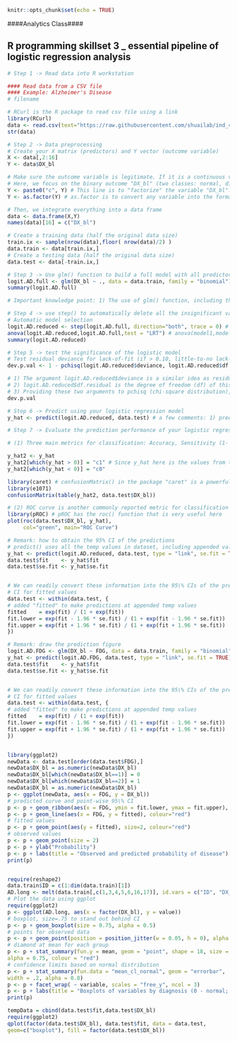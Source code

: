 ```r
knitr::opts_chunk$set(echo = TRUE)
```


####Analytics Class####

## R programming skillset 3 _ essential pipeline of logistic regression analysis

```r
# Step 1 -> Read data into R workstation

#### Read data from a CSV file 
#### Example: Alzheimer's Disease
# filename

# RCurl is the R package to read csv file using a link
library(RCurl)
data <- read.csv(text="https://raw.githubusercontent.com/shuailab/ind_498/master/resource/data/AD.csv")
str(data)
```

```r
# Step 2 -> Data preprocessing
# Create your X matrix (predictors) and Y vector (outcome variable)
X <- data[,2:16]
Y <- data$DX_bl

# Make sure the outcome variable is legitimate. If it is a continuous variable (regression problem), it should be defined as a "num" variable in R. If it is a binary or a more genernal categorical variable (classification problem), it should be defined as a "factor" variable in R. 
# Here, we focus on the binary outcome "DX_bl" (two classes: normal, diseases). The following code makes sure the variable "DX_bl" is a "factor".
Y <- paste0("c", Y) # This line is to "factorize" the variable "DX_bl". It denotes "0" as "c0" and "1" as "c1", to highlight the fact that "DX_bl" is a factor variable, not a numerical variable
Y <- as.factor(Y) # as.factor is to convert any variable into the format as "factor" variable. 

# Then, we integrate everything into a data frame
data <- data.frame(X,Y)
names(data)[16] = c("DX_bl")

# Create a training data (half the original data size)
train.ix <- sample(nrow(data),floor( nrow(data)/2) )
data.train <- data[train.ix,]
# Create a testing data (half the original data size)
data.test <- data[-train.ix,]

```


```r
# Step 3 -> Use glm() function to build a full model with all predictors
logit.AD.full <- glm(DX_bl ~ ., data = data.train, family = "binomial")
summary(logit.AD.full)

# Important knowledge point: 1) The use of glm() function, including the correct specification of the regression formula (e.g., DX_bl ~ .), arguments used in the glm() (help(glm)) such as family = "binomial" means that we use glm() for logistic regression model; 2) interpretation of the results, including the significant predictors, p-values, t-tests, and R-squares, etc. 
```



```r
# Step 4 -> use step() to automatically delete all the insignificant variables
# Automatic model selection
logit.AD.reduced <- step(logit.AD.full, direction="both", trace = 0) # 1) direction="backward" was used in the example of linear regression model; here, we use  direction="both", which means we start with the full model, then sequentially both remove insignificant variables and also recruit new variables (from the ones that have been removed previously - why? remember that a variable is significant depends on what are other variables on the model already). 2) trace = 0 is to disable the presentation of showing all the models that have been evaluated along the process. If you want to see the process, simply set trace = 1 or not specify this argument (by default, trace = 1 in the function step()..)
anova(logit.AD.reduced,logit.AD.full,test = "LRT") # anova(model1,model2) is to compare if the two models, model1 and model2, are statistically different. If not statistically different, we prefer the simpler model. The argument, test = "LRT", means that a p-value will be reported via the Likelihood Ratio Test (LRT). In this example, p-value is 0.7794, indicates that the two models are not statistically different - which means the reduced model does the same good job as the full model
summary(logit.AD.reduced)
```

```r
# Step 5 -> test the significance of the logistic model
# Test residual deviance for lack-of-fit (if > 0.10, little-to-no lack-of-fit)
dev.p.val <- 1 - pchisq(logit.AD.reduced$deviance, logit.AD.reduced$df.residual)

# 1) The argument logit.AD.reduced$deviance is a similar idea as residual in regression model; 
# 2) logit.AD.reduced$df.residual is the degree of freedom (df) of this deviance. 
# 3) Providing these two arguments to pchisq (chi-square distribution), which calculates the left hand side of the area under the curve. Thus, 1 - pchisq gives you the right hand side of the area under the curve, therefore, the p-value.
dev.p.val
```


```r
# Step 6 -> Predict using your logistic regression model
y_hat <- predict(logit.AD.reduced, data.test) # a few comments: 1) predict() is a function that you can find in many R packages. R package developers usually write such a function predict(obj, data), where obj is the obj of the created model by that package, and data is the data points you want to predict on. 2) While in many cases this is not needed, sometimes you do need to specify the argument "type". Here, type = c("link", "response", "terms"). We use the default, type = "link", which means, y_hat are the values from the linear equation part of the logistic regression model. Indeed, in this way, y_hat are the intermediate values. Supposely, in this option, 0 is a cut-off value (only by default, not optimal though), i.e., if y_hat < 0, we name it as one class, and if y_hat > 0, it is another class.

```

```r
# Step 7 -> Evaluate the prediction performance of your logistic regression model

# (1) Three main metrics for classification: Accuracy, Sensitivity (1- False Positive), Specificity (1 - False Negative)

y_hat2 <- y_hat
y_hat2[which(y_hat > 0)] = "c1" # Since y_hat here is the values from the linear equation part of the logistic regression model, by default, we should use 0 as a cut-off value (only by default, not optimal though), i.e., if y_hat < 0, we name it as one class, and if y_hat > 0, it is another class.
y_hat2[which(y_hat < 0)] = "c0"

library(caret) # confusionMatrix() in the package "caret" is a powerful function to summerize the prediction performance of a classification model, reporting metrics such as Accuracy, Sensitivity (1- False Positive), Specificity (1 - False Negative), to name a few. 
library(e1071)
confusionMatrix(table(y_hat2, data.test$DX_bl))

# (2) ROC curve is another commonly reported metric for classification models
library(pROC) # pROC has the roc() function that is very useful here
plot(roc(data.test$DX_bl, y_hat),
     col="green", main="ROC Curve")


```
```r
# Remark: how to obtain the 95% CI of the predictions
# predict() uses all the temp values in dataset, including appended values
y_hat <- predict(logit.AD.reduced, data.test, type = "link", se.fit = TRUE)
data.test$fit    <- y_hat$fit
data.test$se.fit <- y_hat$se.fit


# We can readily convert these information into the 95\% CIs of the predictions (the way these 95\% CIs are derived are again, only in approximated sense). 
# CI for fitted values
data.test <- within(data.test, {
# added "fitted" to make predictions at appended temp values
fitted    = exp(fit) / (1 + exp(fit))
fit.lower = exp(fit - 1.96 * se.fit) / (1 + exp(fit - 1.96 * se.fit))
fit.upper = exp(fit + 1.96 * se.fit) / (1 + exp(fit + 1.96 * se.fit))
})
```


```r
# Remark: draw the prediction figure
logit.AD.FDG <- glm(DX_bl ~ FDG, data = data.train, family = "binomial")
y_hat <- predict(logit.AD.FDG, data.test, type = "link", se.fit = TRUE)
data.test$fit    <- y_hat$fit
data.test$se.fit <- y_hat$se.fit


# We can readily convert these information into the 95\% CIs of the predictions (the way these 95\% CIs are derived are again, only in approximated sense). 
# CI for fitted values
data.test <- within(data.test, {
# added "fitted" to make predictions at appended temp values
fitted    = exp(fit) / (1 + exp(fit))
fit.lower = exp(fit - 1.96 * se.fit) / (1 + exp(fit - 1.96 * se.fit))
fit.upper = exp(fit + 1.96 * se.fit) / (1 + exp(fit + 1.96 * se.fit))
})


library(ggplot2)
newData <- data.test[order(data.test$FDG),]
newData$DX_bl = as.numeric(newData$DX_bl)
newData$DX_bl[which(newData$DX_bl==1)] = 0
newData$DX_bl[which(newData$DX_bl==2)] = 1
newData$DX_bl = as.numeric(newData$DX_bl)
p <- ggplot(newData, aes(x = FDG, y = DX_bl))
# predicted curve and point-wise 95\% CI
p <- p + geom_ribbon(aes(x = FDG, ymin = fit.lower, ymax = fit.upper), alpha = 0.2)
p <- p + geom_line(aes(x = FDG, y = fitted), colour="red")
# fitted values
p <- p + geom_point(aes(y = fitted), size=2, colour="red")
# observed values
p <- p + geom_point(size = 2)
p <- p + ylab("Probability")
p <- p + labs(title = "Observed and predicted probability of disease")
print(p)


require(reshape2)
data.train$ID = c(1:dim(data.train)[1])
AD.long <- melt(data.train[,c(1,3,4,5,6,16,17)], id.vars = c("ID", "DX_bl"))
# Plot the data using ggplot
require(ggplot2)
p <- ggplot(AD.long, aes(x = factor(DX_bl), y = value))
# boxplot, size=.75 to stand out behind CI
p <- p + geom_boxplot(size = 0.75, alpha = 0.5)
# points for observed data
p <- p + geom_point(position = position_jitter(w = 0.05, h = 0), alpha = 0.1)
# diamond at mean for each group
p <- p + stat_summary(fun.y = mean, geom = "point", shape = 18, size = 6,
alpha = 0.75, colour = "red")
# confidence limits based on normal distribution
p <- p + stat_summary(fun.data = "mean_cl_normal", geom = "errorbar",
width = .2, alpha = 0.8)
p <- p + facet_wrap( ~ variable, scales = "free_y", ncol = 3)
p <- p + labs(title = "Boxplots of variables by diagnosis (0 - normal; 1 - patient)")
print(p)

tempData = cbind(data.test$fit,data.test$DX_bl)
require(ggplot2)
qplot(factor(data.test$DX_bl), data.test$fit, data = data.test, 
geom=c("boxplot"), fill = factor(data.test$DX_bl))
```
